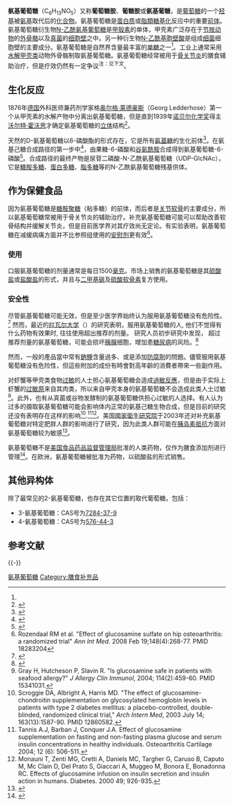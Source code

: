 {{noteTA
|G1=LS
|G2=Chemistry
|1=zh-hans:异构体;zh-tw:異構物;zh-hk:異構體
}}
{{Chembox
| ImageFile = Alpha-D-glucosamine.svg
| ImageSize = 100px
| ImageFile2 = beta-D-glucosamine-3D-balls.png
| ImageSize2 = 100px
| IUPACName = (''3R,4R,5S,6R'')- 3-Amino-6- (hydroxymethyl)oxane-2,4,5-triol
| OtherNames = 2-氨基-2-脱氧-D-葡萄糖<br />葡（萄）糖胺<br />壳糖胺
| Section1 = {{Chembox Identifiers
| CASNo = 3416-24-8
| CASNo_Ref = {{cascite|correct|CAS}}
|  PubChem  =  439213
|  SMILES  =  C([C@@H]1[C@H]([C@@H]<br />([C@H](C(O1)O)N)O)O)O
|  MeSHName  =  Glucosamine|  ChemSpiderID  =  388352
|  ChemSpiderID_Ref  = {{chemspidercite|changed|chemspider}}|  UNII  =  N08U5BOQ1K
|  UNII_Ref  = {{fdacite|correct|FDA}}|  EINECS  =  222-311-2
|  DrugBank_Ref  = {{drugbankcite|correct|drugbank}}|  DrugBank  =  DB01296
|  KEGG  =  D04334
|  KEGG_Ref  = {{keggcite|changed|kegg}}|  ChEBI_Ref  = {{ebicite|changed|EBI}}|  ChEBI  =  5417
|  ChEMBL_Ref  = {{ebicite|changed|EBI}}|  ChEMBL  =  181132
|  Beilstein  =  1723616
|  Gmelin  =  720725
|  StdInChI  =  1S/C6H13NO5/c7-3-5(10)4(9)2(1-8)12-6(3)11/h2-6,8-11H,1,7H2/t2?,3-,4-,5-,6?/m1/s1
|  StdInChI_Ref  = {{stdinchicite|changed|chemspider}}|  StdInChIKey  =  MSWZFWKMSRAUBD-SPZCMYQFSA-N
|  StdInChIKey_Ref  = {{stdinchicite|changed|chemspider}}
}}
| Section2 = {{Chembox Properties
|   Formula = C<sub>6</sub>H<sub>13</sub>NO<sub>5</sub>
|   MolarMass = 179.17 
|   Appearance = 
|   Density = 
|   MeltingPtC = 150
|   BoilingPt = 
|   Solubility = 
  }}
| Section3 = {{Chembox Hazards
|   MainHazards = 
|   FlashPt = 
|   Autoignition = 
  }}
}}

'''氨基葡萄糖'''（C<sub>6</sub>H<sub>13</sub>NO<sub>5</sub>）又称'''葡萄糖胺'''、'''葡糖胺'''或'''氨基葡糖'''，是[[葡萄糖|葡萄糖]]的一个[[羟基|羟基]]被[[氨基|氨基]]取代后的[[化合物|化合物]]。氨基葡萄糖是[[蛋白质|蛋白质]]或[[脂類|脂類]][[糖基化|糖基化]]反应中的重要[[前体|前体]]。氨基葡萄糖衍生物[[N-乙酰氨基葡萄糖|N-乙酰氨基葡萄糖]]是[[甲殼素|甲殼素]]的单体，甲壳素广泛存在于[[节肢动物|节肢动物]]的[[外骨骼|外骨骼]]以及[[真菌|真菌]]的[[细胞壁|细胞壁]]之中。另一种衍生物[[N-乙酰基胞壁酸|N-乙酰基胞壁酸]]是组成[[细菌|细菌]]细胞壁的主要成分。氨基葡萄糖是自然界含量最丰富的[[单糖|单糖]]之一<ref name="carb_book"/>。工业上通常采用[[水解|水解]][[甲壳亚门|甲壳类]]动物外骨骼制取氨基葡萄糖。氨基葡萄糖经常被用于[[骨关节炎|骨关节炎]]的膳食辅助治疗，但是疗效仍然有一定争议<sup>注：见下文</sup>。

== 生化反应 ==

1876年[[德国|德国]]外科医师兼药剂学家格[[奥尔格·莱德豪斯|奥尔格·莱德豪斯]]（Georg Ledderhose）第一个从甲壳素的水解产物中分离出氨基葡萄糖，但是直到1939年[[诺贝尔化学奖|诺贝尔化学奖]]得主[[沃尔特·霍沃思|沃尔特·霍沃思]]才确定氨基葡萄糖的[[立体化学|立体]]结构<ref name="carb_book">{{cite book
  | last =Horton
  | first =Derek
  | authorlink =
  | coauthors =Wander, J.D. 
  | title =The Carbohydrates Vol IB
  | publisher =Academic Press
  | date =1980
  | location =New York
  | pages =[https://archive.org/details/carbohydratesche0000unse_a6j8/page/727 727]-728
  | url =https://archive.org/details/carbohydratesche0000unse_a6j8
  | doi =
  | id =  
  | isbn =9780125563512 }}</ref>。

天然的D-氨基葡萄糖以6-磷酸酯的形式存在，它是所有[[氨基糖|氨基糖]]的生化前体<ref>{{cite journal | author = Roseman S. | title = Reflections on glycobiology | journal = [[J._Biol._Chem.|J. Biol. Chem.]] | year = 2001 | volume = 276 | issue = 45 | pages = 41527-42 | pmid = 11553646 | url = http://www.jbc.org/cgi/content/full/276/45/41527 | format = free full text | access-date = 2008-04-21 | archive-date = 2008-04-10 | archive-url = https://web.archive.org/web/20080410142058/http://www.jbc.org/cgi/content/full/276/45/41527 | dead-url = no }}</ref>。在氨基己糖合成路径的第一步中<ref>{{Cite web |url=http://www.chem.qmul.ac.uk/iubmb/enzyme/reaction/polysacc/UDPGlcN.html |title=International Union of Biochemistry and Molecular Biology |accessdate=2008-04-21 |archive-date=2017-08-26 |archive-url=https://web.archive.org/web/20170826223150/http://www.chem.qmul.ac.uk/iubmb/enzyme/reaction/polysacc/UDPGlcN.html |dead-url=no }}</ref>，由果糖-6-磷酸和[[穀氨醯胺|谷氨酰胺]]合成得到氨基葡萄糖-6-磷酸<ref>{{cite journal | author = Ghosh S, Blumenthal HJ, Davidson E, Roseman S. | title = Glucosamine metabolism. V. Enzymatic synthesis of glucosamine 6-phosphate | journal = [[J._Biol._Chem.|J. Biol. Chem.]] | year = 1960 | pmid = 13827775 | url = http://www.jbc.org/cgi/reprint/235/5/1265 | access-date = 2008-04-21 | archive-date = 2009-05-26 | archive-url = https://web.archive.org/web/20090526062334/http://www.jbc.org/cgi/reprint/235/5/1265 | dead-url = no }}</ref>。合成路径的最终产物是尿苷二磷酸-N-乙酰氨基葡萄糖（UDP-GlcNAc），它是[[糖胺多糖|糖胺多糖]]、[[蛋白多糖|蛋白多糖]]、[[脂多糖|脂多糖]]等的N-乙酰氨基葡萄糖残基供体。

== 作为保健食品 ==
因为氨基葡萄糖是[[糖胺聚糖|糖胺聚糖]]（粘多糖）的前体，而后者是[[关节|关节]][[软骨|软骨]]的主要成分，所以氨基葡萄糖常被用于骨关节炎的辅助治疗。补充氨基葡萄糖可能可以帮助改善软骨结构并缓解关节炎，但是目前医学界对其疗效尚无定论。有实验表明，氨基葡萄糖在减缓病痛方面并不比参照组使用的[[安慰剂|安慰剂]]更有效<ref>Rozendaal RM et al. "Effect of glucosamine sulfate on hip osteoarthritis: a randomized trial" ''Ann Int Med''. 2008 Feb 19;148(4):268-77. PMID 18283204</ref>。

=== 使用 ===
口服氨基葡萄糖的剂量通常是每日1500[[毫克|毫克]]。市场上销售的氨基葡萄糖是其[[硫酸盐|硫酸盐]]或[[氯化物|盐酸盐]]的形式，并且与[[二甲基砜|二甲基砜]]及[[硫酸软骨素|硫酸软骨素]]复方使用。

=== 安全性 ===
尽管氨基葡萄糖可能无效，但是至少医学界始终认为服用氨基葡萄糖没有危险性。<ref>{{cite journal|title=Long-term effects of glucosamine sulphate on osteoarthritis progression: a randomised, placebo-controlled clinical trial|journal=The Lancet|date=January 2011|volume=357|issue=9252|pages=251–256|url=http://www.thelancet.com/journals/lancet/article/PIIS0140-6736(00)03610-2/fulltext|doi=10.1016/S0140-6736(00)03610-2|last1=Reginster|first1=Jean Yves|last2=Deroisy|first2=Rita|last3=Rovati|first3=Lucio C|last4=Lee|first4=Richard L|last5=Lejeune|first5=Eric|last6=Bruyere|first6=Olivier|last7=Giacovelli|first7=Giampaolo|last8=Henrotin|first8=Yves|last9=Dacre|first9=Jane E|last10=Gossett|first10=Christiane|author=|access-date=2016-08-27|archive-url=https://web.archive.org/web/20141103071427/http://www.thelancet.com/journals/lancet/article/PIIS0140-6736(00)03610-2/fulltext|archive-date=2014-11-03|dead-url=yes}}</ref> 然而，最近的[[拉瓦尔大学|拉瓦尔大学]]（{{lang|fr|Université Laval}}）的研究表明，服用氨基葡萄糖的人,  他们不觉得有什么药物有效果时, 往往使用超出推荐的剂量。  研究人员初步研究中发现， 超过推荐剂量的氨基葡萄糖，可能会损坏[[胰腺|胰腺]]细胞，增加患[[糖尿病|糖尿病]]的风险。<ref>{{cite journal |author=Lafontaine-Lacasse M, Dore M, Picard, F |title=Hexosamines stimulate apoptosis by altering Sirt1 action and levelsin rodent pancreatic β-cells |journal={{link-en|Journal of Endocrinology| Journal of Endocrinology}} |pmid=20923823 |doi= 10.1677/JOE-10-0243 |volume=208 |issue=1 |date=January 2011 |pages=41–9|last2=Doré |last3=Picard }}</ref>

然而，一般的產品當中常有[[鈉|鈉]][[食鹽|鹽]]含量過多、或是添加[[防腐劑|防腐劑]]的問題。儘管服用氨基葡萄糖没有危险性，但這些附加的成份有時會對高年齡的消費者帶來一些副作用。

对虾蟹等甲壳类食物[[过敏|过敏]]的人士担心氨基葡萄糖会造成[[過敏反應|過敏反應]]，但是由于实际上虾蟹的[[过敏原|过敏原]]来自其肉类，所以来自甲壳本身的氨基葡萄糖不会造成此类人士过敏<ref>Gray H, Hutcheson P, Slavin R. "Is glucosamine safe in patients with seafood allergy?" ''J Allergy Clin Immunol'', 2004; 114(2):459-60. PMID 15341031.</ref>。此外，也有从真菌或谷物发酵制的氨基葡萄糖供担心过敏的人选择。有人认为过多的摄取氨基葡萄糖可能会影响体内正常的氨基己糖生物合成，但是目前的研究还没有表明存在这样的影响<ref>Scroggie DA, Albright A, Harris MD. "The effect of glucosamine-chondroitin supplementation on glycosylated hemoglobin levels in patients with type 2 diabetes mellitus: a placebo-controlled, double-blinded, randomized clinical trial," ''Arch Intern Med'', 2003 July 14; 163(13):1587-90. PMID 12860582.</ref>.<ref>Tannis A.J, Barban J, Conquer J.A. Effect of glucosamine supplementation on fasting and non-fasting plasma glucose and serum insulin concentrations in healthy individuals. Osteoarthritis Cartilage 2004; 12 (6): 506-511.</ref><ref>Monauni T, Zenti MG, Cretti A, Daniels MC, Targher G, Caruso B, Caputo M, Mc Clain D, Del Prato S, Giaccari A, Muggeo M, Bonora E, Bonadonna RC. Effects of glucosamine infusion on insulin secretion and insulin action in humans. Diabetes. 2000 49; 926-935.</ref>。美国[[國家衛生研究院_(美國)|國家衛生研究院]]于2003年还对补充氨基葡萄糖对特定肥胖人群的影响进行了研究，因为此类人群可能在[[胰岛素抵抗|胰岛素抵抗]]方面对氨基葡萄糖较为敏感<ref>{{Cite web |url=http://www.clinicaltrials.gov/ct/show/NCT00065377 |title=Clinicaltrials.gov |accessdate=2008-04-21 |archive-date=2006-11-14 |archive-url=https://web.archive.org/web/20061114170850/http://www.clinicaltrials.gov/ct/show/NCT00065377 |dead-url=yes }}</ref>。

氨基葡萄糖不是[[美国食品药品监督管理局|美国食品药品监督管理局]]批准的人类药物，仅作为膳食添加剂进行管理<ref>{{Cite web |url=http://www.cfsan.fda.gov/~dms/supplmnt.html |title=FDA Dietary Supplements |accessdate=2008-04-21 |archive-date=2000-10-17 |archive-url=https://web.archive.org/web/20001017130852/http://www.cfsan.fda.gov/~dms/supplmnt.html |dead-url=no }}</ref>。在欧洲，氨基葡萄糖被批准为药物，以硫酸盐的形式销售。

== 其他异构体 ==
除了最常见的2-氨基葡萄糖，也存在其它位置的取代葡萄糖。包括：
* 3-氨基葡萄糖：CAS号为[http://pubchem.ncbi.nlm.nih.gov/summary/summary.cgi?cid=193433&loc=ec_rcs 7284-37-9]
* 4-氨基葡萄糖：CAS号为[http://pubchem.ncbi.nlm.nih.gov/summary/summary.cgi?cid=164683&loc=ec_rcs 576-44-3]

== 参考文献 ==
{{Reflist|30em}}

{{-}}
{{Anti-inflammatory products}}

[[Category:氨基葡萄糖|]]
[[Category:膳食补充品|Category:膳食补充品]]